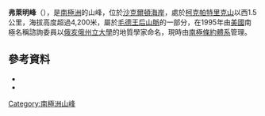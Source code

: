 {{coord|84|20|S|166|18|E|source:GNIS|display=title}}

'''弗萊明峰'''（{{lang-en|Fleming Summit}}），是[[南極洲|南極洲]]的山峰，位於[[沙克爾頓海岸|沙克爾頓海岸]]，處於[[柯克帕特里克山|柯克帕特里克山]]以西1.5公里，海拔高度超過4,200米，屬於[[毛德王后山脈|毛德王后山脈]]的一部分，在1995年由[[美國|美國]]南極名稱諮詢委員以[[俄亥俄州立大學|俄亥俄州立大學]]的地質學家命名，現時由[[南極條約體系|南極條約體系]]管理。

==參考資料==
*{{cite gnis | type = antarid | id = 17311| name = Fleming Summit | accessdate = 2012-03-27}}
*{{usgs-gazetteer|id=17311}}

{{Antarctica-geo-stub}}
[[Category:南極洲山峰|Category:南極洲山峰]]
